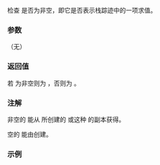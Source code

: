{{cpp/utility/stacktrace_entry/title|operator bool}}
{{cpp/utility/stacktrace_entry/navbar}}
{{ddcl | since=c++23 |
constexpr explicit operator bool() const noexcept;
}}

检查 {{tt|stacktrace_entry}} 是否为非空，即它是否表示栈踪迹中的一项求值。

===参数===
（无）

===返回值===
若 {{tt|stacktrace_entry}} 为非空则为 {{c|true}}，否则为 {{c|false}}。

===注解===
非空的 {{tt|stacktrace_entry}} 能从 {{lc|std::basic_stacktrace::current}} 所创建的 {{lc|std::basic_stacktrace}} 或这种 {{tt|std::basic_stacktrace}} 的副本获得。

空的 {{tt|stacktrace_entry}} 能由{{rlp|stacktrace_entry|默认构造函数}}创建。

===示例===
{{example}}

{{langlinks|en|es|ja|ru}}